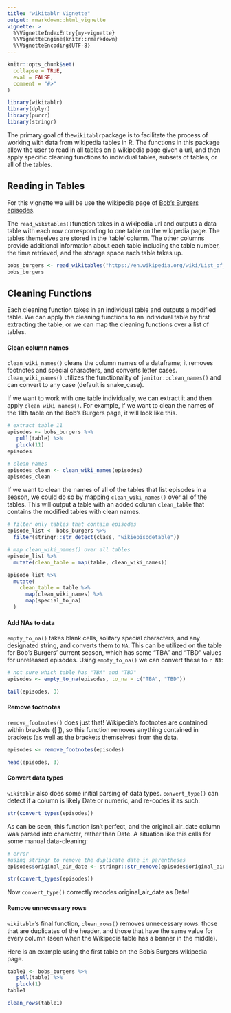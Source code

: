 ```yaml
---
title: "wikitablr Vignette"
output: rmarkdown::html_vignette
vignette: >
  %\VignetteIndexEntry{my-vignette}
  %\VignetteEngine{knitr::rmarkdown}
  %\VignetteEncoding{UTF-8}
---
```


```r
knitr::opts_chunk$set(
  collapse = TRUE,
  eval = FALSE,
  comment = "#>"
)
```

```r
library(wikitablr)
library(dplyr)
library(purrr)
library(stringr)
```

The primary goal of the`wikitablr`package is to facilitate the process of working with data from wikipedia tables in R. The functions in this package allow the user to read in all tables on a wikipedia page given a url, and then apply specific cleaning functions to individual tables, subsets of tables, or all of the tables.

## Reading in Tables

For this vignette we will be use the wikipedia page of [Bob's Burgers episodes]("https://en.wikipedia.org/wiki/List_of_Bob%27s_Burgers_episodes"). 

The `read_wikitables()`function takes in a wikipedia url and outputs a data table with each row corresponding to one table on the wikipedia page. The tables themselves are stored in the 'table' column. The other columns provide additional information about each table including the table number, the time retrieved, and the storage space each table takes up. 
```r
bobs_burgers <- read_wikitables("https://en.wikipedia.org/wiki/List_of_Bob%27s_Burgers_episodes")
bobs_burgers
```
## Cleaning Functions

Each cleaning function takes in an individual table and outputs a modified table. We can apply the cleaning functions to an individual table by first extracting the table, or we can map the cleaning functions over a list of tables.

#### Clean column names

`clean_wiki_names()` cleans the column names of a dataframe; it removes footnotes and special characters, and converts letter cases. `clean_wiki_names()` utilizes the functionality of `janitor::clean_names()` and can convert to any case (default is snake_case).

If we want to work with one table individually, we can extract it and then apply `clean_wiki_names()`. For example, if we want to clean the names of the 11th table on the Bob's Burgers page, it will look like this.

```r
# extract table 11
episodes <- bobs_burgers %>%
   pull(table) %>%
   pluck(11) 
episodes
```
```r
# clean names
episodes_clean <- clean_wiki_names(episodes)
episodes_clean
```

If we want to clean the names of all of the tables that list episodes in a season, we could do so by mapping `clean_wiki_names()` over all of the tables. This will output a table with an added column `clean_table` that contains the modified tables with clean names.
```r
# filter only tables that contain episodes
episode_list <- bobs_burgers %>%
  filter(stringr::str_detect(class, "wikiepisodetable"))

# map clean_wiki_names() over all tables
episode_list %>%
  mutate(clean_table = map(table, clean_wiki_names))
```

```r
episode_list %>%
  mutate(
    clean_table = table %>%
      map(clean_wiki_names) %>%
      map(special_to_na)
  )
```


#### Add NAs to data

`empty_to_na()` takes blank cells, solitary special characters, and any designated string, and converts them to `NA`. This can be utilized on the table for Bob's Burgers' current season, which has some "TBA" and "TBD" values for unreleased episodes. Using `empty_to_na()` we can convert these to `r NA`:

```r
# not sure which table has "TBA" and "TBD"
episodes <- empty_to_na(episodes, to_na = c("TBA", "TBD"))

tail(episodes, 3)
```

#### Remove footnotes

`remove_footnotes()` does just that! Wikipedia's footnotes are contained within brackets ([ ]), so this function removes anything contained in brackets (as well as the brackets themselves) from the data.

```r
episodes <- remove_footnotes(episodes)

head(episodes, 3)
```

#### Convert data types

`wikitablr` also does some initial parsing of data types. `convert_type()` can detect if a column is likely Date or numeric, and re-codes it as such:

```r
str(convert_types(episodes))
```

As can be seen, this function isn't perfect, and the original_air_date column was parsed into character, rather than Date. A situation like this calls for some manual data-cleaning:

```r
# error
#using stringr to remove the duplicate date in parentheses
episodes$original_air_date <- stringr::str_remove(episodes$original_air_date, "\\(.*\\)") %>% stringr::str_trim()

str(convert_types(episodes))
```

Now `convert_type()` correctly recodes original_air_date as Date!

#### Remove unnecessary rows

`wikitablr`'s final function, `clean_rows()` removes unnecessary rows: those that are duplicates of the header, and those that have the same value for every column (seen when the Wikipedia table has a banner in the middle).

Here is an example using the first table on the Bob's Burgers wikipedia page.

```r
table1 <- bobs_burgers %>%
   pull(table) %>%
   pluck(1)
table1
```
```r
clean_rows(table1)
```



